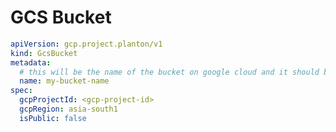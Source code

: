 # GCS Bucket

```yaml
apiVersion: gcp.project.planton/v1
kind: GcsBucket
metadata:
  # this will be the name of the bucket on google cloud and it should be unique on google cloud
  name: my-bucket-name
spec:
  gcpProjectId: <gcp-project-id>
  gcpRegion: asia-south1
  isPublic: false
```
